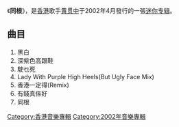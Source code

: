 {{unreferenced|time=2011-11-20T01:49:56+00:00}}
{{Infobox Album
| Name = 同根
| Type = EP
| Artist = [[黄贯中|黄贯中]]
| Cover = 
| Recorded =   
| Released = 2002年4月
| Genre = [[摇滚音乐|摇滚音乐]]
| Label = 
| Number = 
| Length = 
| Producer = 黄贯中
| Reviews = 
| This album = '''同根'''<br/>（2002年）
| Next album = [[狂人習作|狂人習作]]<br/>（2006年）
}}

《'''同根'''》，是[[香港|香港]]歌手[[黄贯中|黄贯中]]于2002年4月發行的一張[[迷你专辑|迷你专辑]]。

== 曲目 ==
#黑白
#深紫色高跟鞋
#駛乜死
#Lady With Purple High Heels(But Ugly Face Mix)
#香港一定得(Remix)
#有錢真係好
#同根
{{黃貫中}}
[[Category:香港音樂專輯|Category:香港音樂專輯]]
[[Category:2002年音樂專輯|Category:2002年音樂專輯]]